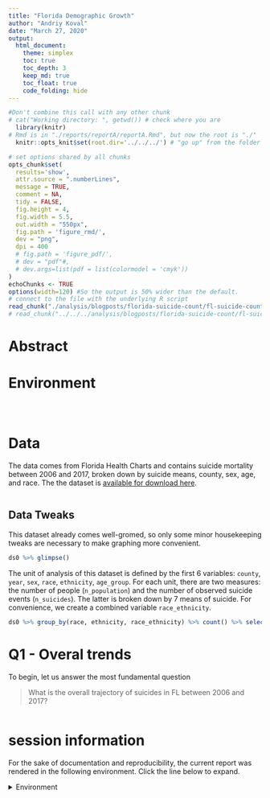```yaml
---
title: "Florida Demographic Growth"
author: "Andriy Koval"
date: "March 27, 2020"
output:
  html_document:
    theme: simplex
    toc: true
    toc_depth: 3
    keep_md: true
    toc_float: true
    code_folding: hide
---
```


<!-- These two chunks should be added in the beginning of every .Rmd that you want to source an .R script -->
<!--  The 1st mandatory chunck  -->
<!--  Set the working directory to the repository's base directory -->
```r
#Don't combine this call with any other chunk 
# cat("Working directory: ", getwd()) # check where you are
  library(knitr)
# Rmd is in "./reports/reportA/reportA.Rmd", but now the root is "./"
  knitr::opts_knit$set(root.dir='../../../') # "go up" from the folder where this .Rmd is save until you arrive at the root/working directory
```

<!--  The 2nd mandatory chunck  -->
<!-- Set the report-wide options, and point to the external code file. -->
```r
# set options shared by all chunks
opts_chunk$set(
  results='show', 
  attr.source = ".numberLines",
  message = TRUE,
  comment = NA, 
  tidy = FALSE,
  fig.height = 4, 
  fig.width = 5.5, 
  out.width = "550px",
  fig.path = 'figure_rmd/',     
  dev = "png",
  dpi = 400
  # fig.path = 'figure_pdf/',     
  # dev = "pdf"#,
  # dev.args=list(pdf = list(colormodel = 'cmyk'))
)
echoChunks <- TRUE
options(width=120) #So the output is 50% wider than the default.
# connect to the file with the underlying R script  
read_chunk("./analysis/blogposts/florida-suicide-count/fl-suicide-count.R") 
# read_chunk("../../../analysis/blogposts/florida-suicide-count/fl-suicide-count.R") 
```
# Abstract



# Environment
<!-- Load 'sourced' R files.  Suppress the output when loading packages. --> 
```r
```

 ```r
 ```
 
```r
 ```

# Data  

The data comes from Florida Health Charts and contains suicide mortality between 2006 and 2017, broken down by suicide means, county, sex, age, and race. The the dataset is [available for download here](). 
```r
```


## Data Tweaks
This dataset already comes  well-gromed, so only some minor housekeeping tweaks are necessary to make graphing more convenient. 
```r
ds0 %>% glimpse()
```

The unit of analysis of this dataset is defined by the first 6 variables: `county`, `year`, `sex`, `race`, `ethnicity`, `age_group`. For each unit, there are two measures: the number of people (`n_population`) and the number of observed suicide events (`n_suicides`). The latter is broken down by 7 means of suicide. For convenience, we create a combined variable `race_ethnicity`.

```r
ds0 %>% group_by(race, ethnicity, race_ethnicity) %>% count() %>% select(-n)
```

# Q1 - Overal trends

To begin, let us answer the most fundamental question

> What is the overall trajectory of suicides in FL between 2006 and 2017? 



```r
```

session information
===========================================================================

For the sake of documentation and reproducibility, the current report was rendered in the following environment.  Click the line below to expand.

<details>
  <summary>Environment <span class="glyphicon glyphicon-plus-sign"></span></summary>
```r
if( requireNamespace("devtools", quietly = TRUE) ) {
  devtools::session_info()
} else {
  sessionInfo()
} 
```
